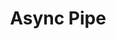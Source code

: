 ---
id: "angular_tf_med_019"
questionType: "TRUE_FALSE"
title: "Async Pipe"
statement: "The async pipe automatically subscribes and unsubscribes to observables."
difficulty: "MEDIUM"
category: "Angular"
correctAnswer: true
explanation: "async handles observable subscriptions and cleanup automatically."
---